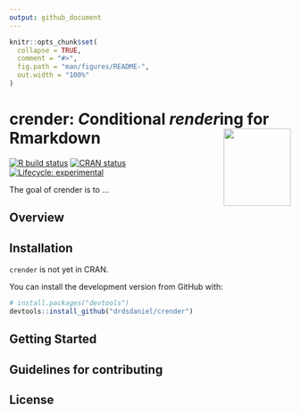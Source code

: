```yaml
---
output: github_document
---
```


<!-- README.md is generated from README.Rmd. Please edit that file -->

```r
knitr::opts_chunk$set(
  collapse = TRUE,
  comment = "#>",
  fig.path = "man/figures/README-",
  out.width = "100%"
)
```

# crender: *C*onditional *render*ing for Rmarkdown <img src="man/figures/logo.png" align="right" width=120 height=139 alt="" />

<!-- badges: start -->
[![R build status](https://github.com/drdsdaniel/crender/workflows/R-CMD-check/badge.svg)](https://github.com/drdsdaniel/crender/actions)
[![CRAN status](https://www.r-pkg.org/badges/version/crender)](https://CRAN.R-project.org/package=crender)
[![Lifecycle: experimental](https://img.shields.io/badge/lifecycle-experimental-orange.svg)](https://www.tidyverse.org/lifecycle/#experimental)
<!-- badges: end -->

The goal of crender is to ...

## Overview

## Installation

`crender` is not yet in CRAN.
<!-- You can install the released version of crender from [CRAN](https://CRAN.R-project.org) with: -->

<!-- ``` r -->
<!-- install.packages("crender") -->
<!-- ``` -->

You can install the development version from GitHub with:

```r
# install.packages("devtools")
devtools::install_github("drdsdaniel/crender")
```

## Getting Started

## Guidelines for contributing

## License

<!-- 
Desarrollar esta función:
---
author: "r crender::cr_toggle('Daniel E. de la Rosa', 'crender core team', only = NULL, cr_dbl = NULL)`"

params:
  html: TRUE
  latex: FALSE
  docx: FALSE
---

Esto hará que el autor sea Daniel en html y crender core team en los demás formatos.
Otra vez puedo utilizar los argumentos only y cr_dbl para controlar el resultado.

Si hay más de dos opciones entonces utiliza la función cr_* que corresponda especificando los formatos necesarios en only.

Ejemplo:

r cr_header('Libraries', only = 'html')`
r cr_header('Packages', only = c('latex', 'docx'))`
r cr_header('Imports', only = 'pptx')
-->


<!-- Falta la función cr_table -->

<!-- Falta la función cr_knit -->

<!-- Exclusive output --- la viñeta que va a explicar el parámetro `only` -->

<!-- Cerrar y abrir el documento está funcionando para este error. -->
<!-- pandoc.exe: proyeccion_demanda_electricidad.utf8.md: openBinaryFile: does not exist (No such file or directory) -->
<!-- Error: pandoc document conversion failed with error 1 -->
<!-- Execution halted -->
<!-- Este es un issue abierto en Rmarkdown, y parece que modificar el yaml lo activa -->
<!-- https://github.com/rstudio/rmarkdown/issues/1268 -->
<!-- SACAR EL html_notebook DEL YAML RESUELVE EL PROBLEMA -->


<!-- Si de verdad puedo poner múltiples rmarkdown::render dentro de la function knit, cual es el plan para rmd.polyglot, entonces tambien puedo hacer que crender cree distintas versiones de un mismo documento. Utilizando ver1...vern en lugar de lang1...langn. La idea básicamente es que pongo tantos lang(ver) en los párametros como idiomas(versiones) del mismo documento quiero. Entonces mientras pueda hacer que la funcion knit ejecute rmarkdown::render tantas veces como estos parámetros haya, intercalandolos 1 a 1, entonces puedo manipular los cr_val, incluso puedo combinar esto con los formatos de documentos, es decir que puedo tener distintas versiones en varios formatos con algunas diferencias en cada uno. En fin, los formatos tienen sentido porque puedo hacer una presentación por ejemplo al mismo tiempo, o porque puedo tener una versión html con elementos interactivos. Las versiones vendrían primero que los idiomas, ya que con las versiones puedo hacer lo de los idiomas. -->

<!-- Tener un parámetro ver_append que haga que las versiones posteriores incluyan las anteriores. Así me evito tener que estar escribiendo más y más versiones las funciones que aplican a más de una versión. -->

<!-- En los parámetros para las versiones me gustaría incluir nombres para las versiones más que verdadero o falso. -->

<!-- A la cr_knit function le pueda pasar un argumento correspondiente al nombre de salida del documento. -->

<!-- cr_switch un valor específico para cada formato(lan/ver). Esto más para el yaml, para el contenido mejor utilizar el argumento cr_only -->

<!-- usar |&mean(df$x)| para insertar código a ser evaluado. o yo puedo hacer que internamente una funcion como cr_RCode(mean(df$x)) se traduzca en |&mean(df$x)| para luego operar sobre ello.-->

